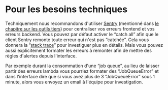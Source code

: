# Pour les besoins techniques

Techniquement nous recommandons d'utiliser [Sentry](https://github.com/getsentry/sentry) (mentionné dans [le chapitre sur les outils tiers](#se-décharger-des-outils-non-sensibles)) pour centraliser vos erreurs frontend et vos erreurs backend. Vous pouvez par défaut activer le “catch all” afin que le client Sentry remonte toute erreur qui n'est pas “catchée”. Cela vous donnera la “[stack trace](https://en.wikipedia.org/wiki/Stack_trace)” pour investiguer plus en détails. Mais vous pouvez aussi explicitement formater les erreurs à remonter afin de mettre des règles d'alertes depuis l'interface.

Par exemple durant la consommation d'une “job queue”, au lieu de laisser partir des erreurs lambda vous pourriez formater des “JobQueueError” et dans l'interface dire que si vous avez plus de 3 “JobQueueError” sous 1 minute, alors vous envoyez un email à l'équipe pour investigation.
